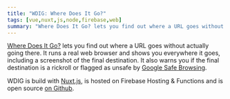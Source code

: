 ```yaml
---
title: "WDIG: Where Does It Go?"
tags: [vue,nuxt,js,node,firebase,web]
summary: "Where Does It Go? lets you find out where a URL goes without actually going there"
---
```


[Where Does It Go?](https://wdig.ml) lets you find out where a URL goes without actually going there. It runs a real web browser and shows you everywhere it goes, including a screenshot of the final destination. It also warns you if the final destination is a rickroll or flagged as unsafe by [Google Safe Browsing](https://safebrowsing.google.com/).

WDIG is build with [Nuxt.js](https://nuxtjs.org/), is hosted on Firebase Hosting & Functions and is open source [on Github](https://github.com/realprogrammer5000/wdig).

